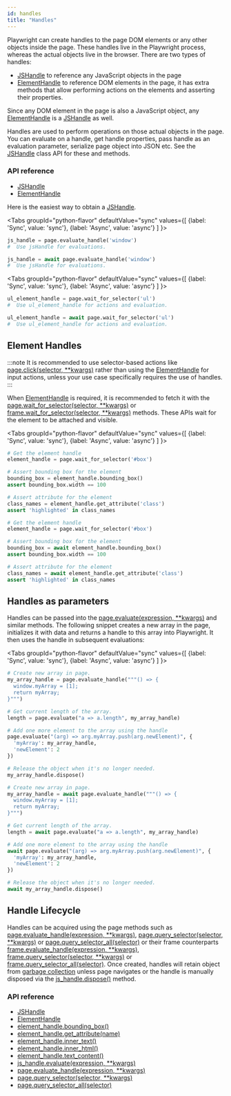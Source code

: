 ```yaml
---
id: handles
title: "Handles"
---
```


Playwright can create handles to the page DOM elements or any other objects inside the page. These handles live in the Playwright process, whereas the actual objects live in the browser. There are two types of handles:
- [JSHandle] to reference any JavaScript objects in the page
- [ElementHandle] to reference DOM elements in the page, it has extra methods that allow performing actions on the elements and asserting their properties.

Since any DOM element in the page is also a JavaScript object, any [ElementHandle] is a [JSHandle] as well.

Handles are used to perform operations on those actual objects in the page. You can evaluate on a handle, get handle properties, pass handle as an evaluation parameter, serialize page object into JSON etc. See the [JSHandle] class API for these and methods.

### API reference
- [JSHandle]
- [ElementHandle]

Here is the easiest way to obtain a [JSHandle].

<Tabs
  groupId="python-flavor"
  defaultValue="sync"
  values={[
    {label: 'Sync', value: 'sync'},
    {label: 'Async', value: 'async'}
  ]
}>
<TabItem value="sync">

```py
js_handle = page.evaluate_handle('window')
#  Use jsHandle for evaluations.
```

</TabItem>
<TabItem value="async">

```py
js_handle = await page.evaluate_handle('window')
#  Use jsHandle for evaluations.
```

</TabItem>
</Tabs>

<Tabs
  groupId="python-flavor"
  defaultValue="sync"
  values={[
    {label: 'Sync', value: 'sync'},
    {label: 'Async', value: 'async'}
  ]
}>
<TabItem value="sync">

```py
ul_element_handle = page.wait_for_selector('ul')
#  Use ul_element_handle for actions and evaluation.
```

</TabItem>
<TabItem value="async">

```py
ul_element_handle = await page.wait_for_selector('ul')
#  Use ul_element_handle for actions and evaluation.
```

</TabItem>
</Tabs>

## Element Handles

:::note
It is recommended to use selector-based actions like [page.click(selector, **kwargs)](./api/class-page.mdx#page-click) rather than using the [ElementHandle] for input actions, unless your use case specifically requires the use of handles.
:::

When [ElementHandle] is required, it is recommended to fetch it with the [page.wait_for_selector(selector, **kwargs)](./api/class-page.mdx#page-wait-for-selector) or [frame.wait_for_selector(selector, **kwargs)](./api/class-frame.mdx#frame-wait-for-selector) methods. These APIs wait for the element to be attached and visible.

<Tabs
  groupId="python-flavor"
  defaultValue="sync"
  values={[
    {label: 'Sync', value: 'sync'},
    {label: 'Async', value: 'async'}
  ]
}>
<TabItem value="sync">

```py
# Get the element handle
element_handle = page.wait_for_selector('#box')

# Assert bounding box for the element
bounding_box = element_handle.bounding_box()
assert bounding_box.width == 100

# Assert attribute for the element
class_names = element_handle.get_attribute('class')
assert 'highlighted' in class_names
```

</TabItem>
<TabItem value="async">

```py
# Get the element handle
element_handle = page.wait_for_selector('#box')

# Assert bounding box for the element
bounding_box = await element_handle.bounding_box()
assert bounding_box.width == 100

# Assert attribute for the element
class_names = await element_handle.get_attribute('class')
assert 'highlighted' in class_names
```

</TabItem>
</Tabs>

## Handles as parameters

Handles can be passed into the [page.evaluate(expression, **kwargs)](./api/class-page.mdx#page-evaluate) and similar methods. The following snippet creates a new array in the page, initializes it with data and returns a handle to this array into Playwright. It then uses the handle in subsequent evaluations:

<Tabs
  groupId="python-flavor"
  defaultValue="sync"
  values={[
    {label: 'Sync', value: 'sync'},
    {label: 'Async', value: 'async'}
  ]
}>
<TabItem value="sync">

```py
# Create new array in page.
my_array_handle = page.evaluate_handle("""() => {
  window.myArray = [1];
  return myArray;
}""")

# Get current length of the array.
length = page.evaluate("a => a.length", my_array_handle)

# Add one more element to the array using the handle
page.evaluate("(arg) => arg.myArray.push(arg.newElement)", {
  'myArray': my_array_handle,
  'newElement': 2
})

# Release the object when it's no longer needed.
my_array_handle.dispose()
```

</TabItem>
<TabItem value="async">

```py
# Create new array in page.
my_array_handle = await page.evaluate_handle("""() => {
  window.myArray = [1];
  return myArray;
}""")

# Get current length of the array.
length = await page.evaluate("a => a.length", my_array_handle)

# Add one more element to the array using the handle
await page.evaluate("(arg) => arg.myArray.push(arg.newElement)", {
  'myArray': my_array_handle,
  'newElement': 2
})

# Release the object when it's no longer needed.
await my_array_handle.dispose()
```

</TabItem>
</Tabs>

## Handle Lifecycle

Handles can be acquired using the page methods such as [page.evaluate_handle(expression, **kwargs)](./api/class-page.mdx#page-evaluate-handle), [page.query_selector(selector, **kwargs)](./api/class-page.mdx#page-query-selector) or [page.query_selector_all(selector)](./api/class-page.mdx#page-query-selector-all) or their frame counterparts [frame.evaluate_handle(expression, **kwargs)](./api/class-frame.mdx#frame-evaluate-handle), [frame.query_selector(selector, **kwargs)](./api/class-frame.mdx#frame-query-selector) or [frame.query_selector_all(selector)](./api/class-frame.mdx#frame-query-selector-all). Once created, handles will retain object from [garbage collection](https://developer.mozilla.org/en-US/docs/Web/JavaScript/Memory_Management) unless page navigates or the handle is manually disposed via the [js_handle.dispose()](./api/class-jshandle.mdx#js-handle-dispose) method.

### API reference
- [JSHandle]
- [ElementHandle]
- [element_handle.bounding_box()](./api/class-elementhandle.mdx#element-handle-bounding-box)
- [element_handle.get_attribute(name)](./api/class-elementhandle.mdx#element-handle-get-attribute)
- [element_handle.inner_text()](./api/class-elementhandle.mdx#element-handle-inner-text)
- [element_handle.inner_html()](./api/class-elementhandle.mdx#element-handle-inner-html)
- [element_handle.text_content()](./api/class-elementhandle.mdx#element-handle-text-content)
- [js_handle.evaluate(expression, **kwargs)](./api/class-jshandle.mdx#js-handle-evaluate)
- [page.evaluate_handle(expression, **kwargs)](./api/class-page.mdx#page-evaluate-handle)
- [page.query_selector(selector, **kwargs)](./api/class-page.mdx#page-query-selector)
- [page.query_selector_all(selector)](./api/class-page.mdx#page-query-selector-all)

[Accessibility]: ./api/class-accessibility.mdx "Accessibility"
[Browser]: ./api/class-browser.mdx "Browser"
[BrowserContext]: ./api/class-browsercontext.mdx "BrowserContext"
[BrowserType]: ./api/class-browsertype.mdx "BrowserType"
[CDPSession]: ./api/class-cdpsession.mdx "CDPSession"
[ConsoleMessage]: ./api/class-consolemessage.mdx "ConsoleMessage"
[Dialog]: ./api/class-dialog.mdx "Dialog"
[Download]: ./api/class-download.mdx "Download"
[ElementHandle]: ./api/class-elementhandle.mdx "ElementHandle"
[Error]: ./api/class-error.mdx "Error"
[FileChooser]: ./api/class-filechooser.mdx "FileChooser"
[Frame]: ./api/class-frame.mdx "Frame"
[FrameLocator]: ./api/class-framelocator.mdx "FrameLocator"
[JSHandle]: ./api/class-jshandle.mdx "JSHandle"
[Keyboard]: ./api/class-keyboard.mdx "Keyboard"
[Locator]: ./api/class-locator.mdx "Locator"
[Mouse]: ./api/class-mouse.mdx "Mouse"
[Page]: ./api/class-page.mdx "Page"
[Playwright]: ./api/class-playwright.mdx "Playwright"
[Request]: ./api/class-request.mdx "Request"
[Response]: ./api/class-response.mdx "Response"
[Route]: ./api/class-route.mdx "Route"
[Selectors]: ./api/class-selectors.mdx "Selectors"
[TimeoutError]: ./api/class-timeouterror.mdx "TimeoutError"
[Touchscreen]: ./api/class-touchscreen.mdx "Touchscreen"
[Tracing]: ./api/class-tracing.mdx "Tracing"
[Video]: ./api/class-video.mdx "Video"
[WebSocket]: ./api/class-websocket.mdx "WebSocket"
[Worker]: ./api/class-worker.mdx "Worker"
[Element]: https://developer.mozilla.org/en-US/docs/Web/API/element "Element"
[EvaluationArgument]: ./evaluating.mdx#evaluation-argument "EvaluationArgument"
[Promise]: https://developer.mozilla.org/en-US/docs/Web/JavaScript/Reference/Global_Objects/Promise "Promise"
[iterator]: https://developer.mozilla.org/en-US/docs/Web/JavaScript/Reference/Iteration_protocols "Iterator"
[origin]: https://developer.mozilla.org/en-US/docs/Glossary/Origin "Origin"
[selector]: https://developer.mozilla.org/en-US/docs/Web/CSS/CSS_Selectors "selector"
[Serializable]: https://developer.mozilla.org/en-US/docs/Web/JavaScript/Reference/Global_Objects/JSON/stringify#Description "Serializable"
[UIEvent.detail]: https://developer.mozilla.org/en-US/docs/Web/API/UIEvent/detail "UIEvent.detail"
[UnixTime]: https://en.wikipedia.org/wiki/Unix_time "Unix Time"
[xpath]: https://developer.mozilla.org/en-US/docs/Web/XPath "xpath"

[Any]: https://docs.python.org/3/library/typing.html#typing.Any "Any"
[bool]: https://docs.python.org/3/library/stdtypes.html "bool"
[bytes]: https://docs.python.org/3/library/stdtypes.html#bytes "bytes"
[Callable]: https://docs.python.org/3/library/typing.html#typing.Callable "Callable"
[EventContextManager]: https://docs.python.org/3/reference/datamodel.html#context-managers "Event context manager"
[EventEmitter]: https://pyee.readthedocs.io/en/latest/#pyee.BaseEventEmitter "EventEmitter"
[Exception]: https://docs.python.org/3/library/exceptions.html#Exception "Exception"
[Dict]: https://docs.python.org/3/library/typing.html#typing.Dict "Dict"
[float]: https://docs.python.org/3/library/stdtypes.html#numeric-types-int-float-complex "float"
[int]: https://docs.python.org/3/library/stdtypes.html#numeric-types-int-float-complex "int"
[List]: https://docs.python.org/3/library/typing.html#typing.List "List"
[NoneType]: https://docs.python.org/3/library/constants.html#None "None"
[Pattern]: https://docs.python.org/3/library/re.html "Pattern"
[URL]: https://en.wikipedia.org/wiki/URL "URL"
[pathlib.Path]: https://realpython.com/python-pathlib/ "pathlib.Path"
[str]: https://docs.python.org/3/library/stdtypes.html#text-sequence-type-str "str"
[Union]: https://docs.python.org/3/library/typing.html#typing.Union "Union"

[all available image tags]: https://mcr.microsoft.com/v2/playwright/tags/list "all available image tags"
[Docker Hub]: https://hub.docker.com/_/microsoft-playwright "Docker Hub"
[Dockerfile.focal]: https://github.com/microsoft/playwright/blob/master/utils/docker/Dockerfile.focal "Dockerfile.focal"
